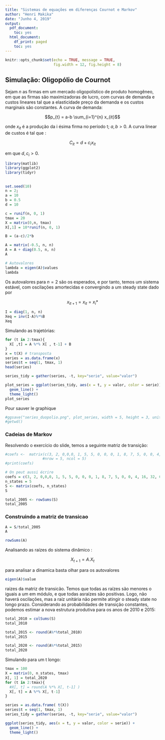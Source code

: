 ```yaml
---
title: "Sistemas de equações em diferenças Cournot e Markov"
author: "Henri Makika"
date: "Junho 4, 2019"
output:
  pdf_document:
    toc: yes
  html_document:
    df_print: paged
    toc: yes
---
```


```r
knitr::opts_chunk$set(echo = TRUE, message = TRUE,
                      fig.width = 12, fig.height = 8)
```

## Simulação: Oligopólio de Cournot

Sejam *n* as firmas em um mercado oligopolístico de produto homogêneo, em que as firmas são maximizadoras de lucro, com curvas de demanda e custos lineares tal que a elasticidade preço da demanda e os custos marginais são constantes.
A curva de demanda:

$$p_{t} = a-b \sum_{i=1}^{n} x_{it}$$

onde $x_{it}$ é a produção da i ésima firma no período t; $a, b > 0$. A
curva linear de custos é tal que :

$$C_{it} = d + c_{i} x_{it}$$

em que $d, c_i > 0$.




```r
library(matlib)
library(ggplot2)
library(tidyr)        
```

## 



```r
set.seed(10)
n = 2;
a = 10
b = 0.5
d = 10

c = runif(n, 0, 1)
tmax = 20
X = matrix(0,n, tmax)
X[,1] = 10*runif(n, 0, 1)

B = (a-c)/2*b

A = matrix(-0.5, n, n)
A = A + diag(0.5, n, n)
A
```



```r
# Autovalores
lambda = eigen(A)$values
lambda
```

Os autovalores para $n = 2$ são os esperados, e por tanto, temos um sistema estável, com oscilações amortecidas e convergindo a um steady state dado por

$$x_{it+1} = x_{it} = x_{i}*$$


```r
I = diag(1, n, n)
Xeq = inv(I-A)%*%B
Xeq
```

Simulando as trajetórias:

```r
for (t in 2:tmax){
  X[ ,t] = A %*% X[ , t-1] + B
}
x = t(X) # transposta
series = as.data.frame(x)
series$t = seq(1, tmax, 1)
head(series)
```


```r
series_tidy = gather(series, -t, key="serie", value="valor")

plot_series = ggplot(series_tidy, aes(x = t, y = valor, color = serie)) +
  geom_line() +
  theme_light()
plot_series
```

Pour sauver le graphique


```r
#ggsave("series_duopolio.png", plot_series, width = 5, height = 3, units = "in")
#getwd()
```

### Cadeias de Markov

Resolvendo o exercício do slide, temos a seguinte matriz de transição:


```r
#coefs <-  matrix(c(3, 2, 0,0,0, 1, 5, 5, 0, 0, 0, 1, 8, 7, 5, 0, 0, 4, 16, 32, 0, 0, 0, 11, 100), 
                 #nrow = 5, ncol = 5)
#print(coefs)

# On peut aussi écrire 
coefs = c(3, 2, 0,0,0, 1, 5, 5, 0, 0, 0, 1, 8, 7, 5, 0, 0, 4, 16, 32, 0, 0, 0, 11, 100)
n_states = 5
S <- matrix(coefs, n_states)
S
```


```r
total_2005 <- rowSums(S)
total_2005
```

### Construindo a matriz de transicao

```r
A = S/total_2005
A
```

```r
rowSums(A)
```

Analisando as raízes do sistema dinâmico :


$$X_{t+1} = A.X_{t}$$

para analisar a dinamica basta olhar para os autovalores


```r
eigen(A)$value
```


raizes da matriz de transicão. Temos que todas as raízes são menores o iguais a um em módulo, e que todas asraízes são positivas. Logo, não haverá oscilações, mas a raíz unitária não permite atingir o steady state no longo prazo. Considerando as probabilidades de transição constantes, podemos estimar a nova estrutura produtiva para os anos de 2010 e 2015:

```r
total_2010 = colSums(S)
total_2010
```


```r
total_2015 <- round(A%*%total_2010)
total_2015
```

```r
total_2020 <- round(A%*%total_2015)
total_2020
```

Simulando para um t longo:

```r
tmax = 100
X = matrix(0, n_states, tmax)
X[, 1] = total_2020
for (t in 2:tmax){
  #X[, t] = round(A %*% X[, t-1] )
  X[, t] = A %*% X[, t-1]
}

series = as.data.frame( t(X))
series$t = seq(1, tmax, 1)
series_tidy = gather(series, -t, key="serie", value="valor")

ggplot(series_tidy, aes(x = t, y = valor, color = serie)) +
  geom_line() +
  theme_light()
```


















